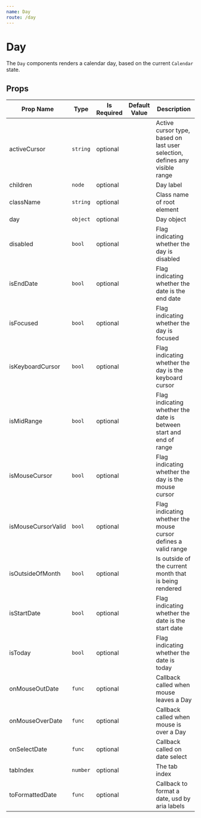 ```yaml
---
name: Day
route: /day
---
```

# Day

The `Day` components renders a calendar day, based on the current `Calendar` state.

## Props 
| Prop Name | Type | Is Required | Default Value | Description |
|-|-|-|-|-|
| activeCursor| `string`| optional| | Active cursor type, based on last user selection, defines any visible range |
| children| `node`| optional| | Day label |
| className| `string`| optional| | Class name of root element |
| day| `object`| optional| | Day object |
| disabled| `bool`| optional| | Flag indicating whether the day is disabled |
| isEndDate| `bool`| optional| | Flag indicating whether the date is the end date |
| isFocused| `bool`| optional| | Flag indicating whether the day is focused |
| isKeyboardCursor| `bool`| optional| | Flag indicating whether the day is the keyboard cursor |
| isMidRange| `bool`| optional| | Flag indicating whether the date is between start and end of range |
| isMouseCursor| `bool`| optional| | Flag indicating whether the day is the mouse cursor |
| isMouseCursorValid| `bool`| optional| | Flag indicating whether the mouse cursor defines a valid range |
| isOutsideOfMonth| `bool`| optional| | Is outside of the current month that is being rendered |
| isStartDate| `bool`| optional| | Flag indicating whether the date is the start date |
| isToday| `bool`| optional| | Flag indicating whether the date is today |
| onMouseOutDate| `func`| optional| | Callback called when mouse leaves a Day |
| onMouseOverDate| `func`| optional| | Callback called when mouse is over a Day |
| onSelectDate| `func`| optional| | Callback called on date select |
| tabIndex| `number`| optional| | The tab index|
| toFormattedDate| `func`| optional| | Callback to format a date, usd by aria labels|
